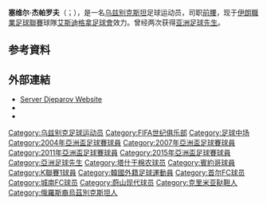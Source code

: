 {{noteTA
|G1=足球
|G2=KLeague
|G3=乌兹别克斯坦职业足球联赛
|G4=沙特职业足球联赛
|G5=伊朗足球
|1=zh-hans:塞维尔; zh-hant:謝爾夫;
|2=zh-hans:杰帕罗夫; zh-hant:傑帕羅夫;
}}
{{Infobox football biography
| name           = 塞维尔·杰帕罗夫<br />Server Djeparov
| image          = Server Djeparov playing for Esteghlal against Tractor Sazi 01.jpg
| image_size     = 
| caption        =
| fullname       = Server Resatovich Djeparov
| birth_date     = {{birth date and age|1982|10|3|df=y}}
| birth_place    = {{苏联}}[[乌兹别克苏维埃社会主义共和国|乌兹别克]][[奇爾奇克|奇爾奇克]]
| height         = {{height|m=1.77}}
| position       = [[前腰|前腰]]
| currentclub    = [[艾斯迪格拿足球會|艾斯迪格拿]]
| clubnumber     = 20
| youthyears1    = 1997–2000 |youthclubs1 = {{le|纳曼干纳弗巴霍足球俱乐部|Navbahor Namangan|纳曼干纳弗巴霍}}               
| years1         = 2000–2001 |clubs1 = {{le|纳曼干纳弗巴霍足球俱乐部|Navbahor Namangan|纳曼干纳弗巴霍}} |caps1 = 46 |goals1 =  7
| years2         = 2001–2007 |clubs2 = [[塔什干棉农足球俱乐部|塔什干棉农]]               |caps2 = 96 |goals2 = 60
| years3         = 2007–2010 |clubs3 = [[本尤德科足球俱乐部|本尤德科]]                  |caps3 = 46 |goals3 = 38
| years4         = 2010      |clubs4 = → [[FC首尔|FC首尔]]（租借）                           |caps4 = 14 |goals4 =  1
| years5         = 2011      |clubs5 = [[FC首尔|FC首尔]]                                    |caps5 = 15 |goals5 =  0
| years6         = 2011–2013 |clubs6 = [[利雅得艾沙比足球會|沙巴布]]                 |caps6 = 25 |goals6 =  4
| years7         = 2013–2014 |clubs7 = [[城南FC|城南FC]]                                    |caps7 = 55 |goals7 = 13
| years8         = 2015      |clubs8 = [[蔚山现代|蔚山现代]]                                   |caps8 = 22  |goals8 = 6
| years9         = 2016–2017     |clubs9 = [[塔什干火车头足球俱乐部|塔什干火车头]]            |caps9 =  23  |goals9 = 7
| years10        = 2017–     |clubs10 = [[艾斯迪格拿足球會|艾斯迪格拿]]            |caps10 =  21  |goals10 = 4
| years11        = 2017       |clubs11 = → [[塞帕漢足球俱樂部|沙巴罕]]（租借）            |caps11 = 10 |goals11 =  1
| nationalyears1 = 2002–     |nationalteam1 = {{fb|Uzbekistan}}       |nationalcaps1 = 110|nationalgoals1 = 25
| club-update = 2017-03-28
| nationalteam-update = 2015-12-10
}}

'''塞维尔·杰帕罗夫'''（{{lang-uz|Server Jeparov，Сервер Жепаров}}；{{bd|1982年|10月3日|||catIdx=Djeparov, Server}}），是一名[[乌兹别克斯坦|乌兹别克斯坦]]足球运动员，司职[[前腰|前腰]]，现于[[伊朗職業足球聯賽|伊朗職業足球聯賽]]球隊[[艾斯迪格拿足球會|艾斯迪格拿足球會]]效力。曾经两次获得[[亚洲足球先生|亚洲足球先生]]。

==参考資料==
{{reflist}}

==外部連結==
{{commonscat|Server Jeparov}}
*[https://web.archive.org/web/20110207104907/http://djeparov.com/ Server Djeparov Website]
*{{K League player|20100279}}
*{{NFT player|pid=7172}}

{{亚洲足球先生}}

{{DEFAULTSORT:Djeparov, Server}}
[[Category:乌兹别克足球运动员|Category:乌兹别克足球运动员]]
[[Category:FIFA世纪俱乐部|Category:FIFA世纪俱乐部]]
[[Category:足球中场|Category:足球中场]]
[[Category:2004年亞洲盃足球賽球員|Category:2004年亞洲盃足球賽球員]]
[[Category:2007年亞洲盃足球賽球員|Category:2007年亞洲盃足球賽球員]]
[[Category:2011年亞洲盃足球賽球員|Category:2011年亞洲盃足球賽球員]]
[[Category:2015年亞洲盃足球賽球員|Category:2015年亞洲盃足球賽球員]]
[[Category:亞洲足球先生|Category:亞洲足球先生]]
[[Category:塔什干棉农球员|Category:塔什干棉农球员]]
[[Category:賓約哥球員|Category:賓約哥球員]]
[[Category:K聯賽1球員|Category:K聯賽1球員]]
[[Category:韓國外籍足球運動員|Category:韓國外籍足球運動員]]
[[Category:首尔FC球员|Category:首尔FC球员]]
[[Category:城南FC球员|Category:城南FC球员]]
[[Category:蔚山现代球员|Category:蔚山现代球员]]
[[Category:克里米亚鞑靼人|Category:克里米亚鞑靼人]]
[[Category:俄羅斯裔烏茲別克斯坦人|Category:俄羅斯裔烏茲別克斯坦人]]